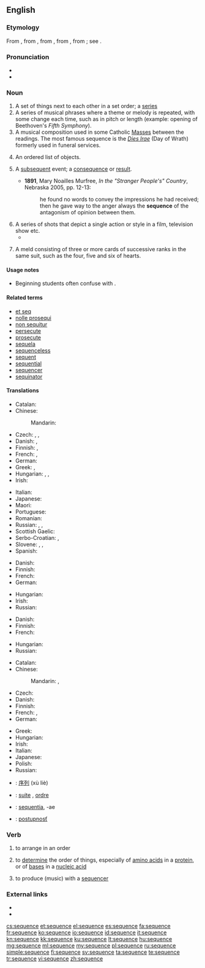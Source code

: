 {{also|séquence}}
==English==
{{wikipedia}}

===Etymology===
From {{etyl|enm|en}} {{term|sequence|lang=enm}}, from {{etyl|fro|en}} {{term|sequence|lang=fr||a sequence of cards, answering verses}}, from {{etyl|LL.|en}} {{term|sequentia||a following}}, from {{etyl|la|en}} {{term|sequens||following|lang=la}}, from {{term|sequi||to follow|lang=la}}; see {{term|sequent|lang=en}}.

===Pronunciation===
* {{IPA|/ˈsikwəns/|/ˈsikwɛns/}}
* {{audio|en-us-sequence.ogg|Audio (US)}}

===Noun===
{{en-noun}}

# A set of things next to each other in a set order; a [[series]]
# A series of musical phrases where a theme or melody is repeated, with some change each time, such as in pitch or length (example: opening of Beethoven's ''Fifth Symphony'').
# A musical composition used in some Catholic [[Mass]]es between the readings.  The most famous sequence is the ''[[Dies Irae]]'' (Day of Wrath) formerly used in funeral services.
# {{mathematics}} An ordered list of objects.
# {{context|now|_|rare}} A [[subsequent]] event; a [[consequence]] or [[result]].
#* '''1891''', Mary Noailles Murfree, ''In the "Stranger People's" Country'', Nebraska 2005, pp. 12-13:
#*: he found no words to convey the impressions he had received; then he gave way to the anger always the '''sequence''' of the antagonism of opinion between them.
# A series of shots that depict a single action or style in a film, television show etc.
#* {{quote-news
|year=2012
|date=April 26
|author=Tasha Robinson
|title=Film: Reviews: The Pirates! Band Of Misfits : 
|work=The Onion AV Club
|url=http://www.avclub.com/articles/the-pirates-band-of-misfits,73064/
|page=
|passage=What follows is a bunch of nonstop goofery involving chase '''sequences''', dream '''sequences''', fast-changing costumes and an improbable beard, a little musical help from Flight Of The Conchords, and ultimately a very physical confrontation with a surprisingly spry Victoria. }}
# {{context|card games}} A meld consisting of three or more cards of successive ranks in the same suit, such as the four, five and six of hearts. 

====Usage notes====
* {{sense|mathematics}} Beginning students often confuse {{term||sequence}} with {{term|series}}.

====Related terms====
* [[et seq]]
* [[nolle prosequi]]
* [[non sequitur]]
* [[persecute]]
* [[prosecute]]
* [[sequela]]
* [[sequenceless]]
* [[sequent]]
* [[sequential]]
* [[sequencer]]
* [[sequinator]]<!--possibly a protein-sequencing device?-->

====Translations====
{{trans-top|set of things in a set order}}
* Catalan: {{t-|ca|seqüència|f}}
* Chinese:
*: Mandarin: {{t|cmn|序列|tr=xùliè|sc=Hani}}
* Czech: {{t+|cs|řada|f}}, {{t-|cs|sled|m}}, {{t-|cs|sekvence|f}}
* Danish: {{t-|da|rækkefølge|c}}, {{t-|da|sekvens|c}}
* Finnish: {{t+|fi|sarja}}, {{t-|fi|sekvenssi}}
* French: {{t+|fr|suite|f}}, {{t+|fr|séquence|f}}
* German: {{t+|de|Reihenfolge|f}}
* Greek: {{t+|el|ακολουθία|f|tr=akolouthía|sc=Grek}}, {{t+|el|σειρά|f|tr=seirá|sc=Grek}}
* Hungarian: {{t+|hu|sorozat}}, {{t+|hu|szekvencia}}, {{t+|hu|sor}}
* Irish: {{t-|ga|seicheamh|m}}
{{trans-mid}}
* Italian: {{t+|it|sequenza|f}}
* Japanese: {{t-|ja|順序|tr=じゅんじょ, junjo|sc=Jpan}}
* Maori: {{t-|mi|raupapa}}
* Portuguese: {{t+|pt|sequência|f}}
* Romanian: {{t+|ro|secvență|f}}
* Russian: {{t+|ru|последовательность|f|sc=Cyrl|tr=poslédovatelʹnostʹ}}, {{t+|ru|ряд|m|sc=Cyrl|tr=rjad}}, {{t+|ru|очерёдность|f|tr=očerjódnostʹ|sc=Cyrl}}
* Scottish Gaelic: {{t-|gd|leanmhainn|m}}
* Serbo-Croatian: {{t-|sh|niz}}, {{t-|sh|redosled}}
* Slovene: {{t-|sl|zaporedje|n}}, {{t-|sl|sekvenca|f}}, {{t-|sl|niz|m}}
* Spanish: {{t+|es|secuencia|f}}
{{trans-bottom}}

{{trans-top|series of musical phrases where a theme or melody is repeated}}
* Danish: {{t-|da|tonerække|c}}
* Finnish: {{t-|fi|sekvenssi}}
* French: {{t+|fr|séquence|f}}
* German: {{t+|de|Sequenz|f}}
{{trans-mid}}
* Hungarian: {{t+|hu|szekvencia}}
* Irish: {{t-|ga|seicheamh|m}}
* Russian: {{t+|ru|секвенция|f|sc=Cyrl|tr=sekvéncija}}
{{trans-bottom}}

{{trans-top|poetic, music composition used in some Catholic Masses between the readings}}
* Danish: {{t-|da|sekvens|c}}
* Finnish: {{t-|fi|sekvenssi}}
* French: {{t+|fr|séquence|f}}
{{trans-mid}}
* Hungarian: {{t+|hu|szekvencia}}
* Russian: {{t+|ru|секвенция|f|sc=Cyrl|tr=sekvéncija}}
{{trans-bottom}}

{{trans-top|in mathematics, an ordered list of objects}}
* Catalan: {{t-|ca|seqüència|f}}
* Chinese:
*: Mandarin: {{t|cmn|數列|sc=Hani}}, {{t|cmn|数列|tr=shùliè|sc=Hani}}
* Czech: {{t-|cs|posloupnost|f}}
* Danish: {{t-|da|følge|c}}
* Finnish: {{t+|fi|sarja}}
* French: {{t+|fr|suite|f}}, {{t+|fr|séquence|f}}
* German: {{t+|de|Folge|f}}
{{trans-mid}}
* Greek: {{t+|el|ακολουθία|f|tr=akolouthía|sc=Grek}}
* Hungarian: {{t+|hu|sorozat}}
* Irish: {{t-|ga|seicheamh|m}}
* Italian: {{t-|it|successione|f}}
* Japanese: {{t+|ja|数列|tr=すうれつ, sūretsu|sc=Jpan}}
* Polish: {{t+|pl|ciąg|m}}
* Russian: {{t+|ru|последовательность|f|sc=Cyrl|tr=poslédovatelʹnostʹ}}
{{trans-bottom}}

{{checktrans-top}}
* {{ttbc|cmn}}: [[序列]] (xù liè)
* {{ttbc|fr}}: [[suite]] {{f}}, [[ordre]] {{m}}
* {{ttbc|la}}: [[sequentia]], -ae {{f}}
* {{ttbc|sk}}: [[postupnosť]] {{f}}
{{trans-bottom}}

===Verb===
{{en-verb|sequences|sequencing|sequenced}}

# {{transitive}} to arrange in an order
# {{transitive}} to [[determine]] the order of things, especially of [[amino acid]]s in a [[protein]], or of [[base]]s in a [[nucleic acid]]
# {{transitive}} to produce (music) with a [[sequencer]]

===External links===
* {{R:Webster 1913}}
* {{R:Century 1911}}

[[cs:sequence]]
[[et:sequence]]
[[el:sequence]]
[[es:sequence]]
[[fa:sequence]]
[[fr:sequence]]
[[ko:sequence]]
[[io:sequence]]
[[id:sequence]]
[[it:sequence]]
[[kn:sequence]]
[[kk:sequence]]
[[ku:sequence]]
[[lt:sequence]]
[[hu:sequence]]
[[mg:sequence]]
[[ml:sequence]]
[[my:sequence]]
[[pl:sequence]]
[[ru:sequence]]
[[simple:sequence]]
[[fi:sequence]]
[[sv:sequence]]
[[ta:sequence]]
[[te:sequence]]
[[tr:sequence]]
[[vi:sequence]]
[[zh:sequence]]